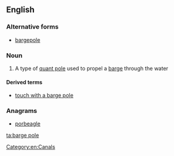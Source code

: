 ==English==

===Alternative forms===
* [[bargepole]]

===Noun===
{{en-noun|head=[[barge]] [[pole]]}}

# A type of [[quant pole]] used to propel a [[barge#Noun|barge]] through the water

====Derived terms====
* [[touch with a barge pole]]

===Anagrams===
* [[porbeagle#English|porbeagle]]

[[Category:en:Canals]]

[[ta:barge pole]]